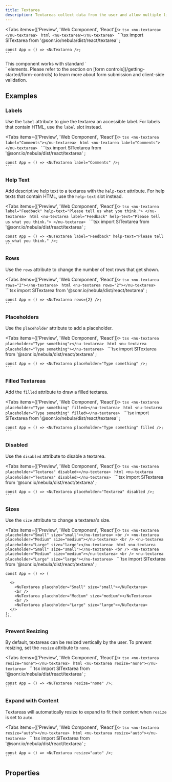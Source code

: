 ```yaml
---
title: Textarea
description: Textareas collect data from the user and allow multiple lines of text.
---
```



<Tabs items={['Preview', 'Web Component', 'React']}>
  <Tab value="Preview">
    ```tsx
    <nu-textarea></nu-textarea>
    ```
  </Tab>
  <Tab value="Web Component">
    ```html
    <nu-textarea></nu-textarea>
    ```
  </Tab>
  <Tab value="React">
    ```tsx
    import SlTextarea from '@sonr.io/nebula/dist/react/textarea'
    ;
    
    const App = () => <NuTextarea />;
    ```
  </Tab>
</Tabs>

<Callout type="info">
This component works with standard `<form>` elements. Please refer to the section on [form controls](/getting-started/form-controls) to learn more about form submission and client-side validation.
</Callout>

## Examples

### Labels

Use the `label` attribute to give the textarea an accessible label. For labels that contain HTML, use the `label` slot instead.

<Tabs items={['Preview', 'Web Component', 'React']}>
  <Tab value="Preview">
    ```tsx
    <nu-textarea label="Comments"></nu-textarea>
    ```
  </Tab>
  <Tab value="Web Component">
    ```html
    <nu-textarea label="Comments"></nu-textarea>
    ```
  </Tab>
  <Tab value="React">
    ```tsx
    import SlTextarea from '@sonr.io/nebula/dist/react/textarea'
    ;
    
    const App = () => <NuTextarea label="Comments" />;
    ```
  </Tab>
</Tabs>

### Help Text

Add descriptive help text to a textarea with the `help-text` attribute. For help texts that contain HTML, use the `help-text` slot instead.

<Tabs items={['Preview', 'Web Component', 'React']}>
  <Tab value="Preview">
    ```tsx
    <nu-textarea label="Feedback" help-text="Please tell us what you think."> </nu-textarea>
    ```
  </Tab>
  <Tab value="Web Component">
    ```html
    <nu-textarea label="Feedback" help-text="Please tell us what you think."> </nu-textarea>
    ```
  </Tab>
  <Tab value="React">
    ```tsx
    import SlTextarea from '@sonr.io/nebula/dist/react/textarea'
    ;
    
    const App = () => <NuTextarea label="Feedback" help-text="Please tell us what you think." />;
    ```
  </Tab>
</Tabs>

### Rows

Use the `rows` attribute to change the number of text rows that get shown.

<Tabs items={['Preview', 'Web Component', 'React']}>
  <Tab value="Preview">
    ```tsx
    <nu-textarea rows="2"></nu-textarea>
    ```
  </Tab>
  <Tab value="Web Component">
    ```html
    <nu-textarea rows="2"></nu-textarea>
    ```
  </Tab>
  <Tab value="React">
    ```tsx
    import SlTextarea from '@sonr.io/nebula/dist/react/textarea'
    ;
    
    const App = () => <NuTextarea rows={2} />;
    ```
  </Tab>
</Tabs>

### Placeholders

Use the `placeholder` attribute to add a placeholder.

<Tabs items={['Preview', 'Web Component', 'React']}>
  <Tab value="Preview">
    ```tsx
    <nu-textarea placeholder="Type something"></nu-textarea>
    ```
  </Tab>
  <Tab value="Web Component">
    ```html
    <nu-textarea placeholder="Type something"></nu-textarea>
    ```
  </Tab>
  <Tab value="React">
    ```tsx
    import SlTextarea from '@sonr.io/nebula/dist/react/textarea'
    ;
    
    const App = () => <NuTextarea placeholder="Type something" />;
    ```
  </Tab>
</Tabs>

### Filled Textareas

Add the `filled` attribute to draw a filled textarea.

<Tabs items={['Preview', 'Web Component', 'React']}>
  <Tab value="Preview">
    ```tsx
    <nu-textarea placeholder="Type something" filled></nu-textarea>
    ```
  </Tab>
  <Tab value="Web Component">
    ```html
    <nu-textarea placeholder="Type something" filled></nu-textarea>
    ```
  </Tab>
  <Tab value="React">
    ```tsx
    import SlTextarea from '@sonr.io/nebula/dist/react/textarea'
    ;
    
    const App = () => <NuTextarea placeholder="Type something" filled />;
    ```
  </Tab>
</Tabs>

### Disabled

Use the `disabled` attribute to disable a textarea.

<Tabs items={['Preview', 'Web Component', 'React']}>
  <Tab value="Preview">
    ```tsx
    <nu-textarea placeholder="Textarea" disabled></nu-textarea>
    ```
  </Tab>
  <Tab value="Web Component">
    ```html
    <nu-textarea placeholder="Textarea" disabled></nu-textarea>
    ```
  </Tab>
  <Tab value="React">
    ```tsx
    import SlTextarea from '@sonr.io/nebula/dist/react/textarea'
    ;
    
    const App = () => <NuTextarea placeholder="Textarea" disabled />;
    ```
  </Tab>
</Tabs>

### Sizes

Use the `size` attribute to change a textarea's size.

<Tabs items={['Preview', 'Web Component', 'React']}>
  <Tab value="Preview">
    ```tsx
    <nu-textarea placeholder="Small" size="small"></nu-textarea>
    <br />
    <nu-textarea placeholder="Medium" size="medium"></nu-textarea>
    <br />
    <nu-textarea placeholder="Large" size="large"></nu-textarea>
    ```
  </Tab>
  <Tab value="Web Component">
    ```html
    <nu-textarea placeholder="Small" size="small"></nu-textarea>
    <br />
    <nu-textarea placeholder="Medium" size="medium"></nu-textarea>
    <br />
    <nu-textarea placeholder="Large" size="large"></nu-textarea>
    ```
  </Tab>
  <Tab value="React">
    ```tsx
    import SlTextarea from '@sonr.io/nebula/dist/react/textarea'
    ;
    
    const App = () => (
      
      <>
        <NuTextarea placeholder="Small" size="small"></NuTextarea>
        <br />
        <NuTextarea placeholder="Medium" size="medium"></NuTextarea>
        <br />
        <NuTextarea placeholder="Large" size="large"></NuTextarea>
      </>
    );
    ```
  </Tab>
</Tabs>

### Prevent Resizing

By default, textareas can be resized vertically by the user. To prevent resizing, set the `resize` attribute to `none`.

<Tabs items={['Preview', 'Web Component', 'React']}>
  <Tab value="Preview">
    ```tsx
    <nu-textarea resize="none"></nu-textarea>
    ```
  </Tab>
  <Tab value="Web Component">
    ```html
    <nu-textarea resize="none"></nu-textarea>
    ```
  </Tab>
  <Tab value="React">
    ```tsx
    import SlTextarea from '@sonr.io/nebula/dist/react/textarea'
    ;
    
    const App = () => <NuTextarea resize="none" />;
    ```
  </Tab>
</Tabs>

### Expand with Content

Textareas will automatically resize to expand to fit their content when `resize` is set to `auto`.

<Tabs items={['Preview', 'Web Component', 'React']}>
  <Tab value="Preview">
    ```tsx
    <nu-textarea resize="auto"></nu-textarea>
    ```
  </Tab>
  <Tab value="Web Component">
    ```html
    <nu-textarea resize="auto"></nu-textarea>
    ```
  </Tab>
  <Tab value="React">
    ```tsx
    import SlTextarea from '@sonr.io/nebula/dist/react/textarea'
    ;
    
    const App = () => <NuTextarea resize="auto" />;
    ```
  </Tab>
</Tabs>

## Properties

<AutoTypeTable path="./src/components/textarea/textarea.component.ts" name="NuTextarea" />

